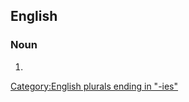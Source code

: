 ==English==

===Noun===
{{head|en|noun plural form}}

# {{plural of|manufactory|lang=en}}

[[Category:English plurals ending in "-ies"]]